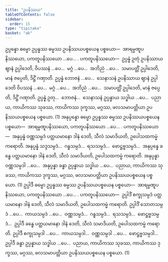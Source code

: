 ```yaml
---
title: "ဥပနိဿယ"
tableOfContents: false
sidebar:
  order: 15
type: "tipitaka"
basket: "ab"
---
```



<DynamicBreadcrumb />

<Division number="9">

<Paragraph number="2605">
ဥပ္ပန္နော ဓမ္မော ဥပ္ပန္နဿ ဓမ္မဿ ဥပနိဿယပစ္စယေန ပစ္စယော—  အာရမ္မဏူပနိဿယော, ပကတူပနိဿယော …ပေ… . <Emphasis>ပကတူပနိဿယော</Emphasis>—  ဥပ္ပန္နံ ဥတုံ ဥပနိဿာယ ဈာနံ ဥပ္ပါဒေတိ, ဝိပဿနံ …ပေ…  မဂ္ဂံ …ပေ…  အဘိညံ …ပေ…  သမာပတ္တိံ ဥပ္ပါဒေတိ, မာနံ ဇပ္ပေတိ, ဒိဋ္ဌိံ ဂဏှာတိ. ဥပ္ပန္နံ ဘောဇနံ …ပေ…  သေနာသနံ ဥပနိဿာယ ဈာနံ ဥပ္ပါဒေတိ ဝိပဿနံ …ပေ…  မဂ္ဂံ …ပေ…  အဘိညံ …ပေ…  သမာပတ္တိံ ဥပ္ပါဒေတိ, မာနံ ဇပ္ပေတိ, ဒိဋ္ဌိံ ဂဏှာတိ. ဥပ္ပန္နံ ဥတု…  ဘောဇနံ…  သေနာသနံ ဥပ္ပန္နာယ သဒ္ဓါယ …ပေ…  ပညာယ, ကာယိကဿ သုခဿ, ကာယိကဿ ဒုက္ခဿ, မဂ္ဂဿ, ဖလသမာပတ္တိယာ ဥပနိဿယပစ္စယေန ပစ္စယော. (1)
</Paragraph>

<Paragraph number="2606">
အနုပ္ပန္နော ဓမ္မော ဥပ္ပန္နဿ ဓမ္မဿ ဥပနိဿယပစ္စယေန ပစ္စယော—  အာရမ္မဏူပနိဿယော, ပကတူပနိဿယော …ပေ… . <Emphasis>ပကတူပနိဿယော</Emphasis>—  အနုပ္ပန္နံ ဝဏ္ဏသမ္ပဒံ ပတ္ထယမာနော ဒါနံ ဒေတိ, သီလံ သမာဒိယတိ, ဥပေါသထကမ္မံ ကရောတိ. အနုပ္ပန္နံ သဒ္ဒသမ္ပဒံ…  ဂန္ဓသမ္ပဒံ…  ရသသမ္ပဒံ…  ဖောဋ္ဌဗ္ဗသမ္ပဒံ…  အနုပ္ပန္နေ ခန္ဓေ ပတ္ထယမာနော ဒါနံ ဒေတိ, သီလံ သမာဒိယတိ, ဥပေါသထကမ္မံ ကရောတိ. အနုပ္ပန္နာ ဝဏ္ဏသမ္ပဒါ …ပေ…  အနုပ္ပန္နာ ခန္ဓာ ဥပ္ပန္နာယ သဒ္ဓါယ …ပေ…  ပညာယ, ကာယိကဿ သုခဿ, ကာယိကဿ ဒုက္ခဿ, မဂ္ဂဿ, ဖလသမာပတ္တိယာ ဥပနိဿယပစ္စယေန ပစ္စယော. (1)
</Paragraph>

<Paragraph number="2607">
ဥပ္ပါဒီ ဓမ္မော ဥပ္ပန္နဿ ဓမ္မဿ ဥပနိဿယပစ္စယေန ပစ္စယော—  အာရမ္မဏူပနိဿယော, ပကတူပနိဿယော …ပေ… . <Emphasis>ပကတူပနိဿယော</Emphasis>—  ဥပ္ပါဒိံ စက္ခုသမ္ပဒံ ပတ္ထယမာနော ဒါနံ ဒေတိ, သီလံ သမာဒိယတိ, ဥပေါသထကမ္မံ ကရောတိ. ဥပ္ပါဒိံ သောတသမ္ပဒံ …ပေ…  ကာယသမ္ပဒံ …ပေ…  ဝဏ္ဏသမ္ပဒံ…  ဂန္ဓသမ္ပဒံ…  ရသသမ္ပဒံ…  ဖောဋ္ဌဗ္ဗသမ္ပဒံ…  ဥပ္ပါဒီ ခန္ဓေ ပတ္ထယမာနော ဒါနံ ဒေတိ, သီလံ သမာဒိယတိ, ဥပေါသထကမ္မံ ကရောတိ. ဥပ္ပါဒီ စက္ခုသမ္ပဒါ …ပေ…  ကာယသမ္ပဒါ…  ဝဏ္ဏသမ္ပဒါ …ပေ…  ဖောဋ္ဌဗ္ဗသမ္ပဒါ…  ဥပ္ပါဒီ ခန္ဓာ ဥပ္ပန္နာယ သဒ္ဓါယ …ပေ…  ပညာယ, ကာယိကဿ သုခဿ, ကာယိကဿ ဒုက္ခဿ, မဂ္ဂဿ, ဖလသမာပတ္တိယာ ဥပနိဿယပစ္စယေန ပစ္စယော. (1)
</Paragraph>
</Division>